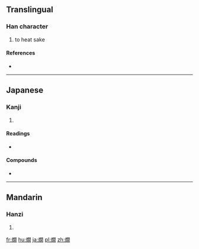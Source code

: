 {{also|爛}}
==Translingual==

===Han character===
{{Han char|rn=86|rad=火|as=12|sn=16|four=|canj=火日弓月 (FANB)}}

# to heat sake

====References====
* {{Han ref|kx=0683.180|dkj=19431|dj=1096.020|hdz=32238.050|uh=71D7|ud=29143}}

----

==Japanese==

===Kanji===
{{ja-kanji|grade=|rs=火12}}

# {{defn|lang=ja|sort=火12}}

====Readings====
* {{ja-readings|on=[[らん]] (ran)|kun=[[かん]] (kan)}}

====Compounds====
* {{l|ja|熱燗|tr=[[あつかん]], atsukan}}

----

==Mandarin==

===Hanzi===
{{cmn-hanzi|pin=[[dàng]] ([[dang4]]), [[làn]] ([[lan4]])|wg=tang<sup>4</sup>, lan<sup>4</sup>}}

# {{defn|lang=cmn|sort=火12}}

[[fr:燗]]
[[hu:燗]]
[[ja:燗]]
[[pl:燗]]
[[zh:燗]]